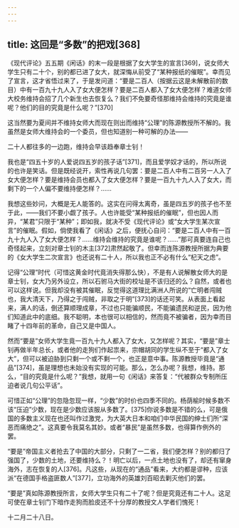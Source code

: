 ```yaml
---
---
---
```

title: 这回是“多数”的把戏[368]
---




《现代评论》五五期《闲话》的末一段是根据了女大学生的宣言[369]，说女师大学生只有二十个，别的都已进了女大，就深悔从前受了“某种报纸的催眠”。幸而见了宣言，这才省悟过来了，于是发问道：“要是二百人（按据云这是未解散前的数目）中有一百九十九人入了女大便怎样？要是二百人都入了女大便怎样？难道女师大校务维持会招了几个新生也去恢复么？我们不免要奇怪那维持会维持的究竟是谁呢？他们的目的究竟是什么呢？”[370]

这当然要为夏间并不维持女师大而现在则出而维持“公理”的陈源教授所不解的。我虽然是女师大维持会的一个委员，但也知道别一种可解的办法——

二十人都往多的一边跑，维持会早该趋奉章士钊！

我也是“四五十岁的人爱说四五岁的孩子话”[371]，而且爱学奴才话的，所以所说的也许是笑话。但是既经说开，索性再说几句罢：要是二百人中有二百另一人入了女大便怎样？要是维持会员也都入了女大便怎样？要是一百九十九人入了女大，而剩下的一个人偏不要维持便怎样？……

我想这些妙问，大概是无人能答的。这实在问得太离奇，虽是四五岁的孩子也不至于此，——我们不要小觑了孩子。人也许能受“某种报纸的催眠”，但也因人而异，“某君”只限于“某种”；即如我，就决不受《现代评论》或“女大学生某次宣言”的催眠。假如，倘使我看了《闲话》之后，便抚心自问：“要是二百人中有一百九十九人入了女大便怎样？……维持会维持的究竟是谁呢？……”那可真要连自己也奇怪起来，立刻对章士钊的木主[372]肃然起敬了。但幸而连陈源教授所据为典要的《女大学生二次宣言》也还说有二十人，所以我也正不必有什么“杞天之虑”。

记得“公理”时代（可惜这黄金时代竟消失得那么快），不是有人说解散女师大的是章士钊，女大乃另外设立，所以石驸马大街的校址是不该归还的么？自然，或者也可以这样说。但我却没有被其催眠，反觉得这道理比满洲人所说的“亡明者闯贼也，我大清天下，乃得之于闯贼，非取之于明”[373]的话还可笑。从表面上看起来，满人的话，倒还算顺理成章，不过也只能骗顺民，不能骗遗民和逆民，因为他们知道此中的底细。我不聪明，本也很可以相信的，然而竟不被骗者，因为幸而目睹了十四年前的革命，自己又是中国人。

然而“要是”女师大学生竟一百九十九人都入了女大，又怎样呢？其实，“要是”章士钊再做半年总长，或者他的走狗们作起祟来，宗帽胡同的学生纵不至于“都入了女大”，但可以被迫胁到只剩一个或不剩一个，也正是意中事。陈源教授毕竟是“通品”[374]，虽是理想也未始没有实现的可能。那么，怎么办呢？我想，维持。那么，“目的究竟是什么呢？”我想，就用一句《闲话》来答复：“代被群众专制所压迫者说几句公平话”。

可惜正如“公理”的忽隐忽现一样，“少数”的时价也四季不同的。杨荫榆时候多数不该“压迫”少数，现在是少数应该服从多数了。[375]你说多数是不错的么，可是俄国的多数主义现在也还叫作过激党，为大英大日本和咱们中华民国的绅士们所“深恶而痛绝之”。这真要令我莫名其妙。或者“暴民”是虽然多数，也得算作例外的罢。

“要是”帝国主义者抢去了中国的大部分，只剩了一二省，我们便怎样？别的都归了强国了，少数的土地，还要维持么？！明亡以后，一点土地也没有了，却还有窜身海外，志在恢复的人[376]。凡这些，从现在的“通品”看来，大约都是谬种，应该派“在德国手格盗匪数人”[377]，立功海外的英雄刘百昭去剿灭他们的罢。

“要是”真如陈源教授所言，女师大学生只有二十了呢？但是究竟还有二十人。这足可使在章士钊门下暗作走狗而脸皮还不十分厚的教授文人学者们愧死！

十二月二十八日。
